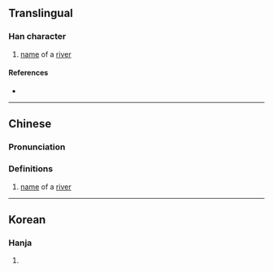 {{character info/new}}
==Translingual==

===Han character===
{{Han char|rn=85|rad=水|as=13|sn=16|four=30114|canj=EBUG,XEBUG|ids=⿰氵睢}}

# [[name]] of a [[river]]

====References====
* {{Han ref|kx=0654.300|dkj=18451|dj=1065.080|hdz=31755.090|uh=6FC9|ud=28617|bh=EA41|bd=59969}}

{{yue-hanzi|jyut=|y=}}

----

==Chinese==
{{zh-forms}}

===Pronunciation===
{{zh-pron
|m=suī
|c=seoi1
|mc=y
|oc=y
|ma=
|cat=pn
}}

===Definitions===
{{zh-hanzi}}

# [[name]] of a [[river]]

----

==Korean==

===Hanja===
{{ko-hanja|hangeul=수|eumhun=|rv=su|mr=su|y=swu}}

# {{rfdef|ko|sort=水13}}